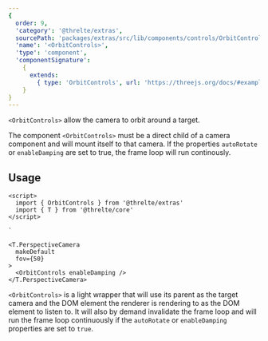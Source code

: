 ```yaml
---
{
  order: 9,
  'category': '@threlte/extras',
  sourcePath: 'packages/extras/src/lib/components/controls/OrbitControls/OrbitControls.svelte',
  'name': '<OrbitControls>',
  'type': 'component',
  'componentSignature':
    {
      extends:
        { type: 'OrbitControls', url: 'https://threejs.org/docs/#examples/controls/OrbitControls' }
    }
}
---
```


`<OrbitControls>` allow the camera to orbit around a target.

The component `<OrbitControls>` must be a direct child of a camera component and will mount itself to that camera.
If the properties `autoRotate` or `enableDamping` are set to true, the frame loop will run continously.

<Example path="extras/orbit-controls" />

## Usage

```svelte
<script>
  import { OrbitControls } from '@threlte/extras'
  import { T } from '@threlte/core'
</script>

`

<T.PerspectiveCamera
  makeDefault
  fov={50}
>
  <OrbitControls enableDamping />
</T.PerspectiveCamera>
```

`<OrbitControls>` is a light wrapper that will use its parent as the target camera and the DOM element
the renderer is rendering to as the DOM element to listen to. It will also by demand invalidate the frame loop
and will run the frame loop continuously if the `autoRotate` or `enableDamping` properties are set to `true`.

